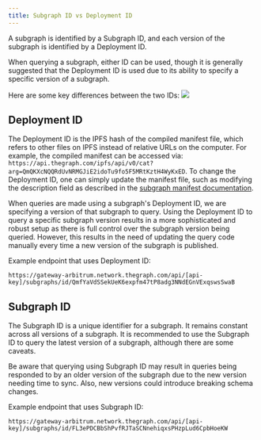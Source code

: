```yaml
---
title: Subgraph ID vs Deployment ID
---
```


A subgraph is identified by a Subgraph ID, and each version of the subgraph is identified by a Deployment ID.

When querying a subgraph, either ID can be used, though it is generally suggested that the Deployment ID is used due to its ability to specify a specific version of a subgraph.

Here are some key differences between the two IDs: ![](/img/subgraph-id-vs-deployment-id.png)

## Deployment ID

The Deployment ID is the IPFS hash of the compiled manifest file, which refers to other files on IPFS instead of relative URLs on the computer. For example, the compiled manifest can be accessed via: `https://api.thegraph.com/ipfs/api/v0/cat?arg=QmQKXcNQQRdUvNRMGJiE2idoTu9fo5F5MRtKztH4WyKxED`. To change the Deployment ID, one can simply update the manifest file, such as modifying the description field as described in the [subgraph manifest documentation](https://github.com/graphprotocol/graph-node/blob/master/docs/subgraph-manifest.md#13-top-level-api).

When queries are made using a subgraph's Deployment ID, we are specifying a version of that subgraph to query. Using the Deployment ID to query a specific subgraph version results in a more sophisticated and robust setup as there is full control over the subgraph version being queried. However, this results in the need of updating the query code manually every time a new version of the subgraph is published.

Example endpoint that uses Deployment ID:

`https://gateway-arbitrum.network.thegraph.com/api/[api-key]/subgraphs/id/QmfYaVdSSekUeK6expfm47tP8adg3NNdEGnVExqswsSwaB`

## Subgraph ID

The Subgraph ID is a unique identifier for a subgraph. It remains constant across all versions of a subgraph. It is recommended to use the Subgraph ID to query the latest version of a subgraph, although there are some caveats.

Be aware that querying using Subgraph ID may result in queries being responded to by an older version of the subgraph due to the new version needing time to sync. Also, new versions could introduce breaking schema changes.

Example endpoint that uses Subgraph ID:

`https://gateway-arbitrum.network.thegraph.com/api/[api-key]/subgraphs/id/FL3ePDCBbShPvfRJTaSCNnehiqxsPHzpLud6CpbHoeKW`
